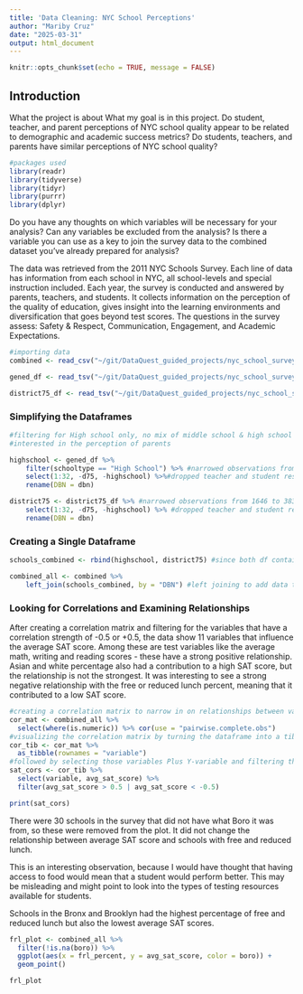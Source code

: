 ```yaml
---
title: 'Data Cleaning: NYC School Perceptions'
author: "Mariby Cruz"
date: "2025-03-31"
output: html_document
---
```


```r
knitr::opts_chunk$set(echo = TRUE, message = FALSE)
```

## Introduction

What the project is about
What my goal is in this project.
Do student, teacher, and parent perceptions of NYC school quality appear to be related to demographic and academic success metrics?
Do students, teachers, and parents have similar perceptions of NYC school quality?

```r
#packages used
library(readr)
library(tidyverse)
library(tidyr)
library(purrr)
library(dplyr)
```

Do you have any thoughts on which variables will be necessary for your analysis?
Can any variables be excluded from the analysis?
Is there a variable you can use as a key to join the survey data to the combined dataset you've already prepared for analysis?

The data was retrieved from the 2011 NYC Schools Survey. Each line of data has information from each school in NYC, all school-levels and special instruction included. Each year, the survey is conducted and answered by parents, teachers, and students. It collects information on the perception of the quality of education, gives insight into the learning environments and diversification that goes beyond test scores. The questions in the survey assess: Safety & Respect, Communication, Engagement, and Academic Expectations.

```r
#importing data
combined <- read_csv("~/git/DataQuest_guided_projects/nyc_school_survey/combined_schools.csv", show_col_types =  FALSE)

gened_df <- read_tsv("~/git/DataQuest_guided_projects/nyc_school_survey/2011 data files online/masterfile11_gened_final.txt", show_col_types = FALSE)

district75_df <- read_tsv("~/git/DataQuest_guided_projects/nyc_school_survey/2011 data files online/masterfile11_d75_final.txt", show_col_types = FALSE) 
```

### Simplifying the Dataframes

```r
#filtering for High school only, no mix of middle school & high school for example.
#interested in the perception of parents

highschool <- gened_df %>%
    filter(schooltype == "High School") %>% #narrowed observations from 1646 to 383
    select(1:32, -d75, -highschool) %>%#dropped teacher and student responses
    rename(DBN = dbn)

district75 <- district75_df %>% #narrowed observations from 1646 to 383
    select(1:32, -d75, -highschool) %>% #dropped teacher and student responses
    rename(DBN = dbn)
```

### Creating a Single Dataframe

```r
schools_combined <- rbind(highschool, district75) #since both df contained the same columns, rbind() used

combined_all <- combined %>%
    left_join(schools_combined, by = "DBN") #left joining to add data that matches DBN on the combined dataframe which has all testing scores

```

### Looking for Correlations and Examining Relationships

After creating a correlation matrix and filtering for the variables that have a correlation strength of -0.5 or +0.5, the data show 11 variables that influence the average SAT score. 
Among these are test variables like the average math, writing and reading scores - these have a strong positive relationship. 
Asian and white percentage also had a contribution to a high SAT score, but the relationship is not the strongest. 
It was interesting to see a strong negative relationship with the free or reduced lunch percent, meaning that it contributed to a low SAT score.
```r
#creating a correlation matrix to narrow in on relationships between variables
cor_mat <- combined_all %>%
  select(where(is.numeric)) %>% cor(use = "pairwise.complete.obs")
#visualizing the correlation matrix by turning the dataframe into a tibble
cor_tib <- cor_mat %>%
  as_tibble(rownames = "variable")
#followed by selecting those variables Plus Y-variable and filtering the cor strength.
sat_cors <- cor_tib %>%
  select(variable, avg_sat_score) %>%
  filter(avg_sat_score > 0.5 | avg_sat_score < -0.5) 

print(sat_cors)
```

There were 30 schools in the survey that did not have what Boro it was from, so these were removed from the plot. It did not change the relationship between average SAT score and schools with free and reduced lunch. 

This is an interesting observation, because I would have thought that having access to food would mean that a student would perform better. This may be misleading and might point to look into the types of testing resources available for students. 

Schools in the Bronx and Brooklyn had the highest percentage of free and reduced lunch but also the lowest average SAT scores. 
```r
frl_plot <- combined_all %>% 
  filter(!is.na(boro)) %>%
  ggplot(aes(x = frl_percent, y = avg_sat_score, color = boro)) +
  geom_point()

frl_plot
```

